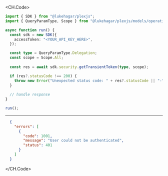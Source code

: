 
<CH.Code>
```typescript GetTransientToken.ts
import { SDK } from "@lukehagar/plexjs";
import { QueryParamType, Scope } from "@lukehagar/plexjs/models/operations";

async function run() {
  const sdk = new SDK({
    accessToken: "<YOUR_API_KEY_HERE>",
  });

  const type = QueryParamType.Delegation;
  const scope = Scope.All;
  
  const res = await sdk.security.getTransientToken(type, scope);

  if (res?.statusCode !== 200) {
    throw new Error("Unexpected status code: " + res?.statusCode || "-");
  }
  
  // handle response
}

run();
```
---

```json Example Response
  {
    "errors": [
      {
        "code": 1001,
        "message": "User could not be authenticated",
        "status": 401
      }
    ]
  }
```
</CH.Code>
